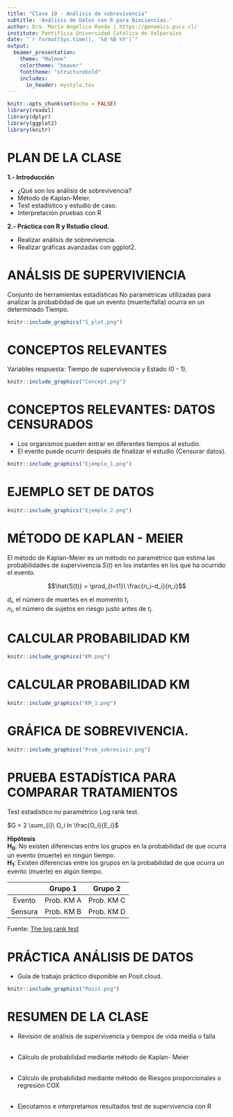 ```yaml
---
title: "Clase 10 - Análisis de sobrevivencia"
subtitle: 'Análisis de Datos con R para Biociencias.'
author: Dra. María Angélica Rueda | https://genomics.pucv.cl/
institute: Pontificia Universidad Católica de Valparaíso 
date: "`r format(Sys.time(), '%d %B %Y')`"
output: 
  beamer_presentation:
    theme: "Malmoe"
    colortheme: "beaver"
    fonttheme: "structurebold"
    includes:
      in_header: mystyle.tex
---
```


```r
knitr::opts_chunk$set(echo = FALSE)
library(readxl)
library(dplyr)
library(ggplot2)
library(knitr)

```

# PLAN DE LA CLASE

**1.- Introducción**
    
- ¿Qué son los análisis de sobrevivencia?
- Método de Kaplan-Meier.
- Test estadístico y estudio de caso.
- Interpretación pruebas con R

**2.- Práctica con R y Rstudio cloud.** 

- Realizar análisis de sobrevivencia.  
- Realizar gráficas avanzadas con ggplot2.  

# ANÁLSIS DE SUPERVIVIENCIA

Conjunto de herramientas estadísticas No paramétricas utilizadas
para analizar la probabilidad de que un evento (muerte/falla)
ocurra en un determinado Tiempo.

```r
knitr::include_graphics("S_plot.png")
```

# CONCEPTOS RELEVANTES

Variables respuesta: Tiempo de supervivencia y Estado (0 - 1).

```r
knitr::include_graphics("Concept.png")
```

# CONCEPTOS RELEVANTES: DATOS CENSURADOS

- Los organismos pueden entrar en diferentes tiempos al estudio.
- El evento puede ocurrir después de finalizar el estudio (Censurar datos).

```r
knitr::include_graphics("Ejemplo_1.png")
```


# EJEMPLO SET DE DATOS 

```r
knitr::include_graphics("Ejemplo_2.png")
```


# MÉTODO DE KAPLAN - MEIER

El método de Kaplan-Meier es un método no paramétrico que estima las probabilidades de supervivencia $S(t)$ en los instantes en los que ha ocurrido el evento.

$$\hat{S(t)} = \prod_{t<t1}\ \frac{n_i-d_i}{n_i}$$

$d_i$, el número de muertes en el momento $t_i$  
$n_i$, el número de sujetos en riesgo justo antes de $t_i$.  

# CALCULAR PROBABILIDAD KM

```r
knitr::include_graphics("KM.png")
```

# CALCULAR PROBABILIDAD KM 

```r
knitr::include_graphics("KM_1.png")
```

# GRÁFICA DE SOBREVIVENCIA.

```r
knitr::include_graphics("Prob_sobrevivir.png")
```

# PRUEBA ESTADÍSTICA PARA COMPARAR TRATAMIENTOS

Test estadístico no paramétrico Log rank test.  

$G = 2 \sum_{i}\ O_i ln \frac{O_i}{E_i}$

**Hipótesis**  
**H~0~**: No existen diferencias entre los grupos en la probabilidad de que ocurra un evento (muerte) en ningún tiempo.  
**H~1~**: Existen diferencias entre los grupos en la probabilidad de que ocurra un evento (muerte) en algún tiempo.


| | Grupo 1| Grupo 2|
|:---:|:---:|:---:|
| Evento| Prob. KM  A | Prob. KM  C |
| Sensura | Prob. KM  B | Prob. KM  D | 


Fuente: [The log rank test](https://www.bmj.com/content/328/7447/1073.long)


# PRÁCTICA ANÁLISIS DE DATOS

- Guía de trabajo práctico disponible en Posit.cloud.  

```r
knitr::include_graphics("Posit.png")
```

# RESUMEN DE LA CLASE

- Revisión de análisis de supervivencia y tiempos de vida
media o falla\
&nbsp;

- Cálculo de probabilidad mediante método de Kaplan-
Meier\
&nbsp;

- Cálculo de probabilidad mediante método de Riesgos proporcionales o regresión COX\
&nbsp;

- Ejecutamos e interpretamos resultados test de supervivencia con R\
&nbsp;

